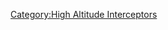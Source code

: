 {{Equipment

|en = This is the world's mass-produced first rocket fighter, developed and put into action by the Land of Science. Its overwhelming climb rate and diving speeds of nearly mach 1 add a strong futuristic feel to this heavy-bomber-killing, high-altitude rocket interceptor which existed in real life. While it had many defects, including an extremely short flight range, it could literally zip through the skies like a comet. *During air defense, this plane is capable of effective high-altitude interception.

|notes = 
*[[Thread:726849|July 2019 Ranking Reward]] for Top 5 & Top 100.
*[[Summer 2019 Event]] E-2 Medium & Hard reward.
*Me 163B is considered in-game as a '''high altitude interceptor'''.
*'''High Altitude Interceptors''' multiply the total air power of all land bases in Air Defense mode, when defending against enemy High-Altitude Bombers. The multiplier depends on the number of high altitude interceptors equipped:
** '''0:''' x0.5 (Total Air Power is halved)
**'''1:''' x0.8
**'''2:''' x1.1
**'''3 or more:''' x1.2

|trivia = 
'''Me.163''' – a unique aircraft, which left big mark on aviation’s history. It is the only tailless plane with liquid-fuelled rocket motor that entered service and participated in combat. Furthermore, it had other features, like narrow specialization: daytime interceptor that was supposed to fight against Allied bombers and could reach for those times record speed and climb rate. Name “Me.163” was given to this aircraft completely uncalled for – Wilhelm Messerschmitt’s and his company’s contribution into this project was very small, and according to German designation system, plane should have been named “Li.163”, in honor of chief designer Alexander Lippisch, who was German aeronautical engineer.

From the outside, Me.163B and Me.163A (first version with no weapons, for tests and pilot training only) are similar, but they do have significant differences in design. Combat modification (Me.163B) was based on new HWK 109-509A engine, which had “hot cycle” system with adjustable throttle, unlike Me.163A with “cold cycle” engine that couldn’t have been throttled. With maximum throttle new engine was expected to have 2,5-3 kg/s of fuel consumption. For this reason, Lippisch was designing this plane for 12 minutes of flight with working engine: 3 minutes with full throttle for take-off and altitude climb, 9 minutes with reduced power for engaging enemy and cruise flight. Pilot had to return to base without any propulsion thrust. Practice has shown that fuel consumption was even higher, which caused many problems with development and maintenance of Me.163B.

First produced Me.163B-0 planes had two 20mm Mauser MG-151/20 cannons with 100 rounds for each gun. Starting from 47th plane, they were replaced with two Rheinmetall-Borsig МК-108 30mm cannons. This version was named Me.163B-1 and had 60 rounds per gun. One of the attempts to increase firepower was resulted in creating SG500 “Jägerfaust”. 10 launch tubes, mounted in Komet’s wing roots vertically, were loaded with 50mm rocket-propelled grenades. This system was supposed to work same as “Schräge Musik” and featured automated trigger, based on optical photocell detecting target plane’s shadow. “Jägerfaust” was used in combat only once.

Although Me.163 left its bright mark on history, it was a dead-end direction of aviation progress. This plane set several excellent records in speed and climb rate and nearly reached sound barrier. However, rocket-powered interceptor couldn’t withstand competition with turbojet-powered aircrafts, since they had better efficiency and safety. The conception of liquid-fuelled rocket engines in aviation sphere also was declined later in 60s.

|see also = 

}}
[[Category:High Altitude Interceptors]]